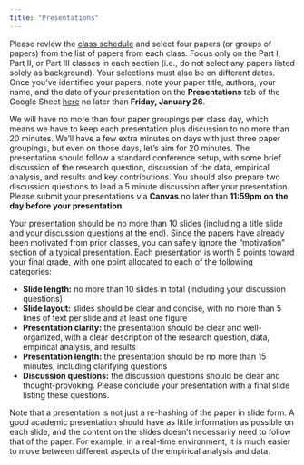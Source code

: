 ```yaml
---
title: "Presentations"
---
```


Please review the [class schedule](../schedule/) and select four papers (or groups of papers) from the list of papers from each class. Focus only on the Part I, Part II, or Part III classes in each section (i.e., do not select any papers listed solely as background). Your selections must also be on different dates. Once you've identified your papers, note your paper title, authors, your name, and the date of your presentation on the **Presentations** tab of the Google Sheet [here](https://docs.google.com/spreadsheets/d/19LovendEZg3Qk_5Wgy-we_9owO8sPnseU5blbik86MI/edit?usp=sharing) no later than **Friday, January 26**.

We will have no more than four paper groupings per class day, which means we have to keep each presentation plus discussion to no more than 20 minutes. We'll have a few extra minutes on days with just three paper groupings, but even on those days, let's aim for 20 minutes. The presentation should follow a standard conference setup, with some brief discussion of the research question, discussion of the data, empirical analysis, and results and key contributions. You should also prepare two discussion questions to lead a 5 minute discussion after your presentation. Please submit your presentations via **Canvas** no later than **11:59pm on the day before your presentation**.

Your presentation should be no more than 10 slides (including a title slide and your discussion questions at the end). Since the papers have already been motivated from prior classes, you can safely ignore the "motivation" section of a typical presentation. Each presentation is worth 5 points toward your final grade, with one point allocated to each of the following categories:

- **Slide length:** no more than 10 slides in total (including your discussion questions)
- **Slide layout:** slides should be clear and concise, with no more than 5 lines of text per slide and at least one figure
- **Presentation clarity:** the presentation should be clear and well-organized, with a clear description of the research question, data, empirical analysis, and results
- **Presentation length:** the presentation should be no more than 15 minutes, including clarifying questions
- **Discussion questions:** the discussion questions should be clear and thought-provoking. Please conclude your presentation with a final slide listing these questions.

Note that a presentation is not just a re-hashing of the paper in slide form. A good academic presentation should have as little information as possible on each slide, and the content on the slides doesn't necessarily need to follow that of the paper. For example, in a real-time environment, it is much easier to move between different aspects of the empirical analysis and data.